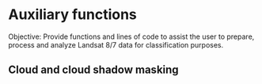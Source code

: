 # Auxiliary functions

Objective: Provide functions and lines of code to assist the user to prepare, process and analyze Landsat 8/7 data for classification purposes.

## Cloud and cloud shadow masking